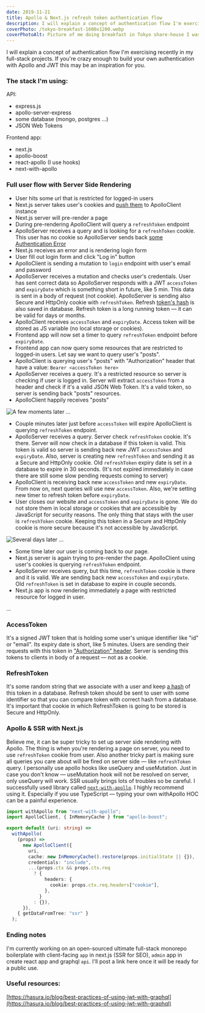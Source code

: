 ```yaml
---
date: 2019-11-21
title: Apollo & Next.js refresh token authentication flow
description: I will explain a concept of authentication flow I'm exercising recently in my full-stack projects. If you're crazy enough to build your own authentication with Apollo and JWT this may be an inspiration for you.
coverPhoto: /tokyo-breakfast-1600x1200.webp
coverPhotoAlt: Picture of me doing breakfast in Tokyo share-house I was living in while working @ Mangaido.com
---
```


I will explain a concept of authentication flow I'm exercising recently in my full-stack projects. If you're crazy enough to build your own authentication with Apollo and JWT this may be an inspiration for you.

### The stack I'm using:

API:

- express.js
- apollo-server-express
- some database (mongo, postgres …)
- JSON Web Tokens

Frontend app:

- next.js
- apollo-boost
- react-apollo (I use hooks)
- next-with-apollo

### Full user flow with Server Side Rendering

- User hits some url that is restricted for logged-in users
- Next.js server takes user's cookies and [push them](https://gist.github.com/michal-wrzosek/ce34cb7b886f2dd5af0e6b0452bdd3d9) to ApolloClient instance
- Next.js server will pre-render a page
- During pre-rendering ApolloClient will query a `refreshToken` endpoint
- ApolloServer receives a query and is looking for a `refreshToken` cookie. This user has no cookie so ApolloServer sends back [some Authentication Error](https://www.apollographql.com/docs/apollo-server/data/errors)
- Next.js receives an error and is rendering login form
- User fill out login form and click "Log in" button
- ApolloClient is sending a mutation to `login` endpoint with user's email and password
- ApolloServer receives a mutation and checks user's credentials. User has sent correct data so ApolloServer responds with a JWT `accessToken` and `expiryDate` which is something short in future, like 5 min. This data is sent in a body of request (not cookie). ApolloServer is sending also Secure and HttpOnly cookie with `refreshToken`. Refresh [token's hash](https://security.stackexchange.com/questions/151257/what-kind-of-hashing-to-use-for-storing-rest-api-tokens-in-the-database) is also saved in database. Refresh token is a long running token — it can be valid for days or months.
- ApolloClient receives `accessToken` and `expiryDate`. Access token will be stored as JS variable (no local storage or cookies).
- Frontend app will now set a timer to query `refreshToken` endpoint before `expiryDate`.
- Frontend app can now query some resources that are restricted to logged-in users. Let say we want to query user's "posts".
- ApolloClient is querying user's "posts" with "Authorization" header that have a value: `Bearer <accessToken here>`
- ApolloServer receives a query. It's a restricted resource so server is checking if user is logged in. Server will extract `accessToken` from a header and check if it's a valid JSON Web Token. It's a valid token, so server is sending back "posts" resources.
- ApolloClient happily receives "posts"

![A few moments later ...](/a-few-moments-later-1280x720.webp)

- Couple minutes later just before `accessToken` will expire ApolloClient is querying `refreshToken` endpoint.
- ApolloServer receives a query. Server check `refreshToken` cookie. It's there. Server will now check in a database if this token is valid. This token is valid so server is sending back new JWT `accessToken` and `expiryDate`. Also, server is creating new `refreshToken` and sending it as a Secure and HttpOnly cookie. Old `refreshToken` expiry date is set in a database to expire in 30 seconds. (It's not expired immediately in case there are still some slow pending requests coming to server)
- ApolloClient is receiving back new `accessToken` and new `expiryDate`. From now on, next queries will use new `accessToken`. Also, we're setting new timer to refresh token before `expiryDate`.
- User closes our website and `accessToken` and `expiryDate` is gone. We do not store them in local storage or cookies that are accessible by JavaScript for security reasons. The only thing that stays with the user is `refreshToken` cookie. Keeping this token in a Secure and HttpOnly cookie is more secure because it's not accessible by JavaScript.

![Several days later ...](/several-days-later-1152x864.webp)

- Some time later our user is coming back to our page.
- Next.js server is again trying to pre-render the page. ApolloClient using user's cookies is querying `refreshToken` endpoint.
- ApolloServer receives query, but this time, `refreshToken` cookie is there and it is valid. We are sending back new `accessToken` and `expiryDate`. Old `refreshToken` is set in database to expire in couple seconds.
- Next.js app is now rendering immediately a page with restricted resource for logged in user.

...

### AccessToken

It's a signed JWT token that is holding some user's unique identifier like "id" or "email". Its expiry date is short, like 5 minutes. Users are sending their requests with this token in ["Authorization" header](https://www.jwt.io/introduction#what-is-json-web-token). Server is sending this tokens to clients in body of a request — not as a cookie.

### RefreshToken

It's some random string that we associate with a user and keep [a hash](https://security.stackexchange.com/questions/151257/what-kind-of-hashing-to-use-for-storing-rest-api-tokens-in-the-database) of this token in a database. Refresh token should be sent to user with some identifier so that you can compare token with correct hash from a database. It's important that cookie in which RefreshToken is going to be stored is Secure and HttpOnly.

### Apollo & SSR with Next.js

Believe me, it can be super tricky to set up server side rendering with Apollo. The thing is when you're rendering a page on server, you need to use `refreshToken` cookie from user. Also another tricky part is making sure all queries you care about will be fired on server side — like `refreshToken` query. I personally use apollo hooks like useQuery and useMutation. Just in case you don't know — useMutation hook will not be resolved on server, only useQuery will work. SSR usually brings lots of troubles so be careful. I successfully used library called [`next-with-apollo`](https://github.com/lfades/next-with-apollo). I highly recommend using it. Especially if you use TypeScript — typing your own withApollo HOC can be a painful experience.

```typescript
import withApollo from "next-with-apollo";
import ApolloClient, { InMemoryCache } from "apollo-boost";

export default (uri: string) =>
  withApollo(
    (props) =>
      new ApolloClient({
        uri,
        cache: new InMemoryCache().restore(props.initialState || {}),
        credentials: "include",
        ...(props.ctx && props.ctx.req
          ? {
              headers: {
                cookie: props.ctx.req.headers["cookie"],
              },
            }
          : {}),
      }),
    { getDataFromTree: "ssr" }
  );
```

### Ending notes

I'm currently working on an open-sourced ultimate full-stack monorepo boilerplate with client-facing `app` in next.js (SSR for SEO), `admin` app in create react app and graphql `api`. I'll post a link here once it will be ready for a public use.

### Useful resources:

[https://hasura.io/blog/best-practices-of-using-jwt-with-graphql](https://hasura.io/blog/best-practices-of-using-jwt-with-graphql)
